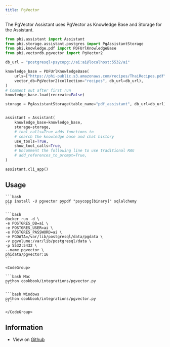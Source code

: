 ```yaml
---
title: PgVector
---
```


The PgVector Assistant uses PgVector as Knowledge Base and Storage for the Assistant.

```python
from phi.assistant import Assistant
from phi.storage.assistant.postgres import PgAssistantStorage
from phi.knowledge.pdf import PDFUrlKnowledgeBase
from phi.vectordb.pgvector import PgVector2

db_url = "postgresql+psycopg://ai:ai@localhost:5532/ai"

knowledge_base = PDFUrlKnowledgeBase(
    urls=["https://phi-public.s3.amazonaws.com/recipes/ThaiRecipes.pdf"],
    vector_db=PgVector2(collection="recipes", db_url=db_url),
)
# Comment out after first run
knowledge_base.load(recreate=False)

storage = PgAssistantStorage(table_name="pdf_assistant", db_url=db_url)


assistant = Assistant(
    knowledge_base=knowledge_base,
    storage=storage,
    # tool_calls=True adds functions to
    # search the knowledge base and chat history
    use_tools=True,
    show_tool_calls=True,
    # Uncomment the following line to use traditional RAG
    # add_references_to_prompt=True,
)

assistant.cli_app()
```

## Usage

<Steps>

  <Step title="Install libraries">

    ```bash
    pip install -U pgvector pypdf "psycopg[binary]" sqlalchemy
    ```

  </Step>
  
  <Step title="Run PgVector">

    ```bash
    docker run -d \
    -e POSTGRES_DB=ai \
    -e POSTGRES_USER=ai \
    -e POSTGRES_PASSWORD=ai \
    -e PGDATA=/var/lib/postgresql/data/pgdata \
    -v pgvolume:/var/lib/postgresql/data \
    -p 5532:5432 \
    --name pgvector \
    phidata/pgvector:16
    ```

  </Step>

  <Step title="Run PgVector Assistant">

    <CodeGroup>

    ```bash Mac
    python cookbook/integrations/pgvector.py
    ```

    ```bash Windows
    python cookbook/integrations/pgvector.py
    ```

    </CodeGroup>

  </Step>

  </Steps>

## Information

- View on [Github](https://github.com/phidatahq/phidata/tree/main/cookbook/integrations/pgvector/assistant.py)
